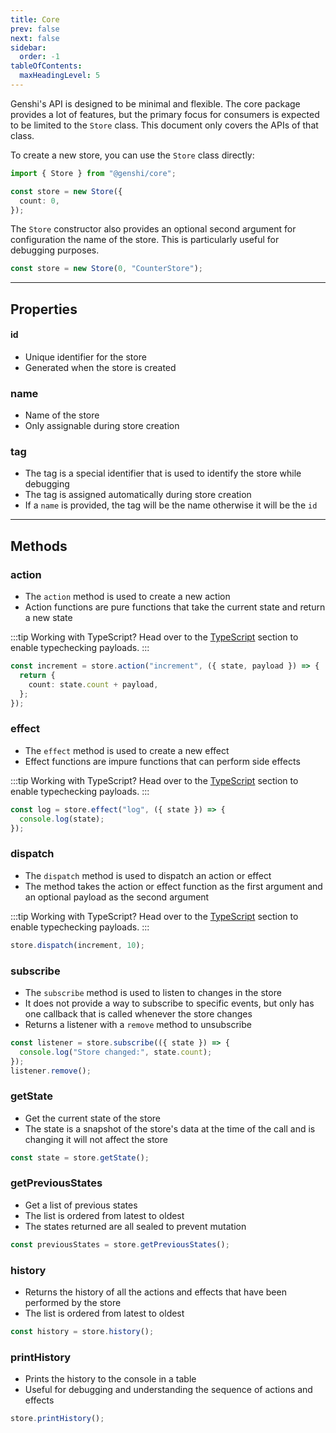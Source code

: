 ```yaml
---
title: Core
prev: false
next: false
sidebar:
  order: -1
tableOfContents:
  maxHeadingLevel: 5
---
```



Genshi's API is designed to be minimal and flexible. The core package provides a lot of features, but the primary focus for consumers is expected to be limited to the `Store` class. This document only covers the APIs of that class.

To create a new store, you can use the `Store` class directly:

```ts title="Example"
import { Store } from "@genshi/core";

const store = new Store({
  count: 0,
});
```

The `Store` constructor also provides an optional second argument for configuration the name of the store. This is particularly useful for debugging purposes.

```ts title="Example"
const store = new Store(0, "CounterStore");
```

---

## Properties

#### id

<Reference type="string" readonly />

- Unique identifier for the store
- Generated when the store is created

### name

<Reference type="string" readonly />

- Name of the store
- Only assignable during store creation

### tag

<Reference type="string" readonly />

- The tag is a special identifier that is used to identify the store while debugging
- The tag is assigned automatically during store creation
- If a `name` is provided, the tag will be the name otherwise it will be the `id`

---

## Methods

### action

- The `action` method is used to create a new action
- Action functions are pure functions that take the current state and return a new state

:::tip
Working with TypeScript? Head over to the [TypeScript](/guides/typescript) section to enable typechecking payloads.
:::

```ts title="Example"
const increment = store.action("increment", ({ state, payload }) => {
  return {
    count: state.count + payload,
  };
});
```

### effect

- The `effect` method is used to create a new effect
- Effect functions are impure functions that can perform side effects

:::tip
Working with TypeScript? Head over to the [TypeScript](/guides/typescript) section to enable typechecking payloads.
:::

```ts title="Example"
const log = store.effect("log", ({ state }) => {
  console.log(state);
});
```

### dispatch

- The `dispatch` method is used to dispatch an action or effect
- The method takes the action or effect function as the first argument and an optional payload as the second argument

:::tip
Working with TypeScript? Head over to the [TypeScript](/guides/typescript) section to enable typechecking payloads.
:::

```ts title="Example"
store.dispatch(increment, 10);
```

### subscribe

- The `subscribe` method is used to listen to changes in the store
- It does not provide a way to subscribe to specific events, but only has one callback that is called whenever the store changes
- Returns a listener with a `remove` method to unsubscribe

```ts title="Example"
const listener = store.subscribe(({ state }) => {
  console.log("Store changed:", state.count);
});
listener.remove();
```

### getState

- Get the current state of the store
- The state is a snapshot of the store's data at the time of the call and is changing it will not affect the store

```ts title="Example"
const state = store.getState();
```

### getPreviousStates

- Get a list of previous states
- The list is ordered from latest to oldest
- The states returned are all sealed to prevent mutation

```ts title="Example"
const previousStates = store.getPreviousStates();
```

### history

- Returns the history of all the actions and effects that have been performed by the store
- The list is ordered from latest to oldest

```ts title="Example"
const history = store.history();
```

### printHistory

- Prints the history to the console in a table
- Useful for debugging and understanding the sequence of actions and effects

```ts title="Example"
store.printHistory();
```
